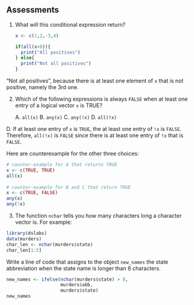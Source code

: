 ## Assessments


1. What will this conditional expression return?

    ```r
    x <- c(1,2,-3,4)
    
    if(all(x>0)){
      print("All positives")
    } else{
      print("Not all positives")
    }
    ```

"Not all positives", because there is at least one element of `x` that is not positive, namely the 3rd one.

2. Which of the following expressions is always `FALSE` when at least one entry of a logical vector `x` is TRUE?

    A. `all(x)`
    B. `any(x)`
    C. `any(!x)`
    D. `all(!x)`

D. If at least one entry of `x` is `TRUE`, the at least one entry of `!x` is `FALSE`. Therefore, `all(!x)` is `FALSE` since there is at least one entry of `!x` that is `FALSE`.

Here are counterexample for the other three choices:

```r
# counter-example for A that returns TRUE
x <- c(TRUE, TRUE)
all(x)
    
# counter-example for B and C that return TRUE
x <- c(TRUE, FALSE)
any(x)
any(!x)
```

3. The function `nchar` tells you how many characters long a character vector is. For example:

    
```r
library(dslabs)
data(murders)
char_len <- nchar(murders$state)
char_len[1:5]
```


Write a line of code that assigns to the object `new_names` the state abbreviation when the state name is longer than 8 characters.

```r
new_names <- ifelse(nchar(murders$state) > 8,
                    murders$abb,
                    murders$state)
new_names
```   

